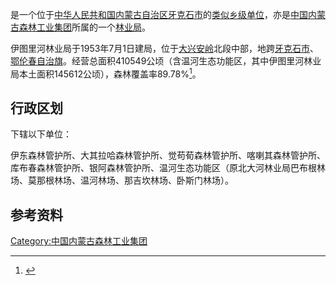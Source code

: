 {{Distinguish|图里河林业局}}
{{中国乡级行政区
|行政区全称           = {{PAGENAMEBASE}}
|上级行政区           = [[中国内蒙古森林工业集团|中国内蒙古森林工业集团]]<br>[[内蒙古大兴安岭重点国有林管理局|内蒙古大兴安岭重点国有林管理局]]
|政府驻地             = [[牙克石市|牙克石市]][[伊图里河镇|伊图里河镇]]
}}

'''{{PAGENAMEBASE}}'''是一个位于[[中华人民共和国|中华人民共和国]][[内蒙古自治区|内蒙古自治区]][[牙克石市|牙克石市]]的[[类似乡级单位|类似乡级单位]]，亦是[[中国内蒙古森林工业集团|中国内蒙古森林工业集团]]所属的一个[[林业局|林业局]]。

伊图里河林业局于1953年7月1日建局，位于[[大兴安岭|大兴安岭]]北段中部，地跨[[牙克石市|牙克石市]]、[[鄂伦春自治旗|鄂伦春自治旗]]。经营总面积410549公顷（含温河生态功能区，其中伊图里河林业局本土面积145612公顷），森林覆盖率89.78%<ref>{{cite book |editor=李洪君 |title=《内蒙古大兴安岭林管局中国内蒙古森工集团统计资料汇编》 |date=2012.08 |publisher=中国统计出版社 |isbn=978-7-5037-6535-3}}</ref>。

== 行政区划 ==
{{PAGENAMEBASE}}下辖以下单位：

伊东森林管护所、大其拉哈森林管护所、觉苟荀森林管护所、喀喇其森林管护所、库布春森林管护所、银阿森林管护所、温河生态功能区（原北大河林业局巴布根林场、莫那根林场、温河林场、那吉坎林场、卧斯门林场）。

== 参考资料 ==
{{reflist}}

{{内蒙古行政区划小作品}}
{{牙克石市行政区划}}
{{中华人民共和国林业区划|蒙}}

[[Category:中国内蒙古森林工业集团|Category:中国内蒙古森林工业集团]]